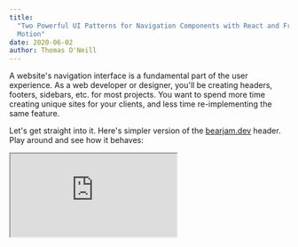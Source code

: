 ```yaml
---
title:
  "Two Powerful UI Patterns for Navigation Components with React and Framer
  Motion"
date: 2020-06-02
author: Thomas O'Neill
---
```


A website's navigation interface is a fundamental part of the user experience.
As a web developer or designer, you'll be creating headers, footers, sidebars,
etc. for most projects. You want to spend more time creating unique sites for
your clients, and less time re-implementing the same feature.

Let's get straight into it. Here's simpler version of the [bearjam.dev](/)
header. Play around and see how it behaves:

<iframe src="https://codesandbox.io/embed/github/mysterybear/blog-post-demos/tree/master/packages/header-full?module=/components/header.js" />

Now let's break it down into specific features and behaviours.

## Feature Requirements

- It's **responsive**: the header adapts to changes in screen size (try dragging
  the viewport across from the left).
- When the screen width is **above** the breakpoint (640px), the navigation
  links are displayed horizontally on the desktop header.
- When the screen width is **below** the breakpoint, **there is a toggle menu to
  expand/collapse the mobile header**.
- When the mobile header is expanded, there's a **staggered animation** to bring
  the links into view (and this effect is reversed upon collapse).
- **The active link indication is different between mobile and desktop**: on
  mobile, the active link text colour is blue. On desktop, the active link has a
  blue underline.
- When clicking the desktop header links, **the blue underline transitions
  between links**.

At first glance, the main problem appears to be figuring out all these
animations. Luckily, there's
[Framer Motion](https://www.framer.com/api/motion/)[^1], which makes declaring
animations trivial.

The real issue is: how do we keep our code clean and reusable, abiding by
[DRY](https://en.wikipedia.org/wiki/Don%27t_repeat_yourself), as we work through
these requirements?

We identified two well-known patterns that fit well to bring all this together.

_Note: We use [Next](https://nextjs.org/) in the example code here. For
[bearjam.dev](/) we use [Gatsby](https://www.gatsbyjs.org/) which in turn uses
[Reach Router](https://reach.tech/router). You could also use
[React Router](https://reacttraining.com/react-router/web/guides/quick-start)._

## #1 The Overlay Pattern

Taking elements out of flow to put them on top of others, using
[positioning](https://developer.mozilla.org/en-US/docs/Learn/CSS/CSS_layout/Positioning),
is standard practice for web developers. But keeping things readable and easy to
reason about can get tricky when you've got lots of nested `div`'s. We found
that thinking explicitly in terms of "Root > Backdrop + Container" (to write in
selector form) really simplifies matters. Think of it this way:

```jsx
<Root animate={variant}>
  <Backdrop />
  <Container>{children}</Container>
</Root>
```

- `<Root />`'s responsibility is to cascade the animation state down through its
  children.
- The `<Backdrop />` is the expandable/collapsible pane; the underlay.
- The `<Container />` is where the rest of the content goes, e.g. your
  `<Nav />`('s).

Here's an example header component using this pattern:

```jsx
function Header() {
  const [open, setOpen] = useState(false)
  const toggleOpen = () => void setOpen(p => !p)
  return (
    <Root animate={open ? "open" : "closed"} initial="closed">
      <Backdrop
        variants={{
          closed: {
            y: `calc(-100% + ${theme.spacing[12]})`,
          },
          open: {
            y: 0,
          },
        }}
        transition={{
          type: "spring",
          damping: 25,
          mass: 0.9,
          stiffness: 120,
        }}
      />
      <Container>
        <MenuToggle onClick={toggleOpen} />
      </Container>
    </Root>
  )
}
```

Styled as follows:

```css
.backdrop {
  background-color: lightpink;
  position: absolute;
  width: 100%;
  height: 100%;
  z-index: 10;
}

.container {
  position: absolute;
  width: 100%;
  height: theme("spacing.12");
  display: flex;
  justify-content: space-between;
  align-items: center;
  z-index: 20;
}

.container > * {
  padding: 0.5rem;
}
```

[Here's a CodeSandbox](https://codesandbox.io/s/github/mysterybear/blog-post-demos/tree/master/packages/header-pattern-1?module=/pages/index.js).
Notice how simple it is to change a `<Header />` into a `<Sidebar />`. This
solves the first few [feature requirements](#feature-requirements) above.

## #2 The Render Props Pattern

Now the problem that remains: how can we re-use the underlying core of a
navigation component, whilst giving ourselves the freedom to customize how each
link is rendered?

This is a great time to leverage the
[render props pattern](https://reactjs.org/docs/render-props.html). Before we
get into its implementation, let's look at how we call it:

<div class="lowlight">

```jsx{6-44,48-57}
<Container>
  <Branding />
  <MenuToggle onClick={toggleOpen} className={styles.menu} />
  <AnimatePresence>
    {open && (
      <Nav
        className={styles.navMobile}
        variants={{
          open: {
            transition: {
              staggerChildren: 0.3,
              delayChildren: 0.3,
            },
          },
          closed: {
            transition: {
              staggerChildren: 0.3,
              staggerDirection: -1,
            },
          },
        }}
        initial="closed"
        animate="open"
        exit="closed"
      >
        {({ href, label, active }) => (
          <motion.div
            initial="closed"
            variants={{
              open: {
                opacity: 1,
              },
              closed: {
                opacity: 0,
              },
            }}
            onClick={() => void setOpen(false)}
          >
            <Link href={href}>
              <a data-active={active}>{label}</a>
            </Link>
          </motion.div>
        )}
      </Nav>
    )}
  </AnimatePresence>
  <AnimateSharedLayout>
    <Nav className={styles.navDesktop}>
      {({ href, label, active }) => (
        <Link href={href}>
          <a>
            <span>{label}</span>
            {active && <motion.div layoutId="underline" />}
          </a>
        </Link>
      )}
    </Nav>
  </AnimateSharedLayout>
</Container>
```

</div>

Notice how we pass a function as the child of each `<Nav />`. Magically:

- We have access to `href`, `label` and `active` as function input parameters.
- This function is mapped across all of our links.

The magic is abstracted away in the implementation of our `<Nav />`:

```jsx
export const Nav = ({ children, ...props }) => {
  return (
    <motion.nav {...props}>
      {links.map((linkProps, i) => (
        <NavLink
          key={linkProps.href}
          children={children}
          {...linkProps}
          i={i}
        />
      ))}
    </motion.nav>
  )
}

const NavLink = ({ children, href, label, i, ...props }) => {
  const { pathname } = useRouter()
  const pathBeginning = `/${pathname.split("/")[1]}`
  const active = pathBeginning === href
  return children ? (
    children({ href, label, active, ...props }, i)
  ) : (
    <Link key={href} href={href} {...props}>
      <a>{label}</a>
    </Link>
  )
}

const links = [
  { href: "/", label: "Page One" },
  { href: "/page-two", label: "Page Two" },
]
```

Notice how `<Nav />` passes our function (`children`) into the function mapping
over our links.

We also provide a default return in case `children` is undefined, allowing us to
just call `<Nav />` on its own without any children and still get a fully
functional navigation with links if we don't need any bells and whistles like
active link animations.

**If you have any questions or ideas, drop me a line at
[tom@bearjam.dev](mailto:tom@bearjam.dev) or
[@bearjamtom](https://twitter.com/bearjamtom).**

### Footnotes

[^1]: [React Spring](http://react-spring.io/) is another brilliant option
